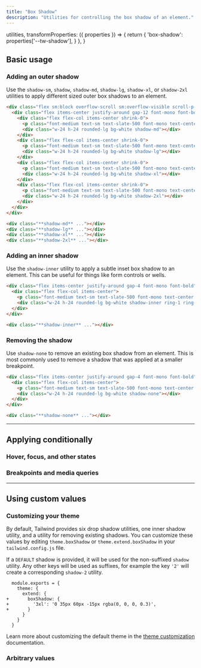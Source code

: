 ```yaml
---
title: "Box Shadow"
description: "Utilities for controlling the box shadow of an element."
---
```



  utilities,
  transformProperties: ({ properties }) => {
    return {
      'box-shadow': properties['--tw-shadow'],
    }
  },
}

## Basic usage

### Adding an outer shadow

Use the `shadow-sm`, `shadow`, `shadow-md`, `shadow-lg`, `shadow-xl`, or `shadow-2xl` utilities to apply different sized outer box shadows to an element.

```html {{ example: { p: 'none', lightOnly: true } }}
<div class="flex sm:block overflow-scroll sm:overflow-visible scroll-p-8">
  <div class="flex items-center justify-around gap-12 font-mono font-bold shrink-0 p-8">
    <div class="flex flex-col items-center shrink-0">
      <p class="font-medium text-sm text-slate-500 font-mono text-center mb-3">shadow-md</p>
      <div class="w-24 h-24 rounded-lg bg-white shadow-md"></div>
    </div>
    <div class="flex flex-col items-center shrink-0">
      <p class="font-medium text-sm text-slate-500 font-mono text-center mb-3">shadow-lg</p>
      <div class="w-24 h-24 rounded-lg bg-white shadow-lg"></div>
    </div>
    <div class="flex flex-col items-center shrink-0">
      <p class="font-medium text-sm text-slate-500 font-mono text-center mb-3">shadow-xl</p>
      <div class="w-24 h-24 rounded-lg bg-white shadow-xl"></div>
    </div>
    <div class="flex flex-col items-center shrink-0">
      <p class="font-medium text-sm text-slate-500 font-mono text-center mb-3">shadow-2xl</p>
      <div class="w-24 h-24 rounded-lg bg-white shadow-2xl"></div>
    </div>
  </div>
</div>
```

```html
<div class="**shadow-md** ..."></div>
<div class="**shadow-lg** ..."></div>
<div class="**shadow-xl** ..."></div>
<div class="**shadow-2xl** ..."></div>
```

### Adding an inner shadow

Use the `shadow-inner` utility to apply a subtle inset box shadow to an element. This can be useful for things like form controls or wells.

```html {{ example: { lightOnly: true } }}
<div class="flex items-center justify-around gap-4 font-mono font-bold">
  <div class="flex flex-col items-center">
    <p class="font-medium text-sm text-slate-500 font-mono text-center mb-3">shadow-inner</p>
    <div class="w-24 h-24 rounded-lg bg-white shadow-inner ring-1 ring-black/5"></div>
  </div>
</div>
```

```html
<div class="**shadow-inner** ..."></div>
```

### Removing the shadow

Use `shadow-none` to remove an existing box shadow from an element. This is most commonly used to remove a shadow that was applied at a smaller breakpoint.

```html {{ example: { lightOnly: true } }}
<div class="flex items-center justify-around gap-4 font-mono font-bold">
  <div class="flex flex-col items-center">
    <p class="font-medium text-sm text-slate-500 font-mono text-center mb-3">shadow-none</p>
    <div class="w-24 h-24 rounded-lg bg-white shadow-none"></div>
  </div>
</div>
```

```html
<div class="**shadow-none** ..."></div>
```

---

## <Heading ignore>Applying conditionally</Heading>

### <Heading ignore>Hover, focus, and other states</Heading>

<HoverFocusAndOtherStates defaultClass="shadow" featuredClass="shadow-lg" />

### <Heading ignore>Breakpoints and media queries</Heading>

<BreakpointsAndMediaQueries defaultClass="shadow" featuredClass="shadow-lg" />

---

## Using custom values

### Customizing your theme

By default, Tailwind provides six drop shadow utilities, one inner shadow utility, and a utility for removing existing shadows. You can customize these values by editing `theme.boxShadow` or `theme.extend.boxShadow` in your `tailwind.config.js` file.

If a `DEFAULT` shadow is provided, it will be used for the non-suffixed `shadow` utility. Any other keys will be used as suffixes, for example the key `'2'` will create a corresponding `shadow-2` utility.

```diff-js {{ filename: 'tailwind.config.js' }}
  module.exports = {
    theme: {
      extend: {
+       boxShadow: {
+         '3xl': '0 35px 60px -15px rgba(0, 0, 0, 0.3)',
+       }
      }
    }
  }
```

Learn more about customizing the default theme in the [theme customization](/docs/theme#customizing-the-default-theme) documentation.

### Arbitrary values

<ArbitraryValues property="box-shadow" featuredClass="shadow-[0_35px_60px_-15px_rgba(0,0,0,0.3)]" />
